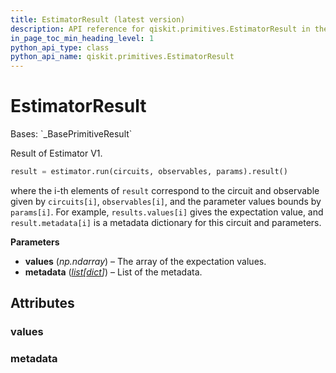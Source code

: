 ```yaml
---
title: EstimatorResult (latest version)
description: API reference for qiskit.primitives.EstimatorResult in the latest version of qiskit
in_page_toc_min_heading_level: 1
python_api_type: class
python_api_name: qiskit.primitives.EstimatorResult
---
```


# EstimatorResult

<Class id="qiskit.primitives.EstimatorResult" isDedicatedPage={true} github="https://github.com/Qiskit/qiskit/tree/stable/1.3/qiskit/primitives/base/estimator_result.py#L27-L46" signature="qiskit.primitives.EstimatorResult(values, metadata)" modifiers="class">
  Bases: `_BasePrimitiveResult`

  Result of Estimator V1.

  ```python
  result = estimator.run(circuits, observables, params).result()
  ```

  where the i-th elements of `result` correspond to the circuit and observable given by `circuits[i]`, `observables[i]`, and the parameter values bounds by `params[i]`. For example, `results.values[i]` gives the expectation value, and `result.metadata[i]` is a metadata dictionary for this circuit and parameters.

  **Parameters**

  *   **values** (*np.ndarray*) – The array of the expectation values.
  *   **metadata** ([*list*](https://docs.python.org/3/library/stdtypes.html#list "(in Python v3.13)")*\[*[*dict*](https://docs.python.org/3/library/stdtypes.html#dict "(in Python v3.13)")*]*) – List of the metadata.

  ## Attributes

  ### values

  <Attribute id="qiskit.primitives.EstimatorResult.values" attributeTypeHint="np.ndarray[Any, np.dtype[np.float64]]" />

  ### metadata

  <Attribute id="qiskit.primitives.EstimatorResult.metadata" attributeTypeHint="list[dict[str, Any]]" />
</Class>

